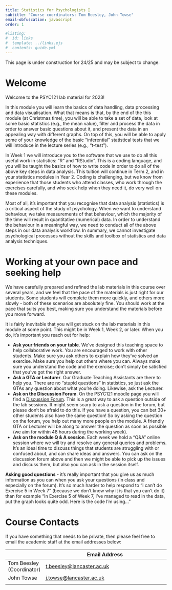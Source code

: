 ```yaml
---
title: Statistics for Psychologists I
subtitle: "Course coordinators: Tom Beesley, John Towse"
email-obfuscation: javascript
order: 1

#listing:
#  id: links
#  template: ../links.ejs
#  contents: guide.yml
---
```


::: {.callout-caution}
This page is under construction for 24/25 and may be subject to change.
:::

# Welcome

Welcome to the PSYC121 lab material for 2023!

In this module you will learn the basics of data handling, data processing and data visualisation. What that means is that, by the end of the this module (at Christmas time), you will be able to take a set of data, look at some basic statistics (e.g., the mean value), filter and process the data in order to answer basic questions about it, and present the data in an appealing way with different graphs. On top of this, you will be able to apply some of your knowledge of the basic "inferential" statistical tests that we will introduce in the lecture series (e.g., "t-test").

In Week 1 we will introduce you to the software that we use to do all this useful work in statistics: "R" and "RStudio". This is a coding language, and you will be taught the basics of how to write code in order to do all of the above key steps in data analysis. This tuition will continue in Term 2, and in your statistics modules in Year 2. Coding is challenging, but we know from experience that those students who attend classes, who work through the exercises carefully, and who seek help when they need it, do very well on these modules.

Most of all, it's important that you recognise that data analysis (statistics) is a critical aspect of the study of psychology. When we want to understand behaviour, we take measurements of that behaviour, which the majority of the time will result in quantitative (numerical) data. In order to understand the behaviour in a meaningful way, we need to conduct all of the above steps in our data analysis workflow. In summary, we cannot investigate psychological processes without the skills and toolbox of statistics and data analysis techniques.

# Working at your own pace and seeking help

We have carefully prepared and refined the lab materials in this course over several years, and we feel that the pace of the materials is just right for our students. Some students will complete them more quickly, and others more slowly - both of these scenarios are absolutely fine. You should work at the pace that suits you best, making sure you understand the materials before you move forward. 

It is fairly inevitable that you will get stuck on the lab materials in this module at some point. This might be in Week 1, Week 2, or later. When you do, it's important you reach out for help:

  - **Ask your friends on your table**. We've designed this teaching space to help collaborative work. You are encouraged to work with other students. Make sure you ask others to explain how they've solved an exercise. Make sure you help out others where you can. Always make sure you understand the code and the exercise; don't simply be satisfied that you've got the right answer.
  - **Ask a GTA or Lecturer**. Our Graduate Teaching Assistants are there to help you. There are no "stupid questions" in statistics, so just ask the GTAs any question about what you're doing. Likewise, ask the Lecturer. 
  - **Ask on the Discussion Forum**. On the PSYC121 moodle page you will find a [Discussion Forum](https://modules.lancaster.ac.uk/mod/forum/view.php?id=2211244). This is a great way to ask a question outside of the lab sessions. It might seem scary to ask a question in the forum, but please don't be afraid to do this. If you have a question, you can bet 30+ other students also have the same question! So by asking the question on the forum, you help out many more people on the module. A friendly GTA or Lecturer will be along to answer the question as soon as possible (we aim for within 48 hours during the working week).
  - **Ask on the module Q & A session**. Each week we hold a "Q&A" online session where we will try and resolve any general queries and problems. It's an ideal time to discuss things that students are struggling with or confused about, and can share ideas and answers. You can ask on the discussion forum above and then we might be able to pick up the issues and discuss them, but also you can ask in the session itself.
  
**Asking good questions** - it's really important that you give us as much information as you can when you ask your questions (in class and especially on the forum). It's so much harder to help respond to "I can't do Exercise 5 in Week 7" (because we don't know why it is that you can't do it) than for example "In Exercise 5 of Week 7, I've managed to read in the data, put the graph looks quite odd. Here is the code I'm using..."

# Course Contacts

If you have something that needs to be private, then please feel free to email the academic staff at the email addresses below:

|             | Email Address                                                  |
|-------------|----------------------------------------------------------------|
| Tom Beesley (Coordinator) | [t.beesley\@lancaster.ac.uk](mailto:t.beesley@lancaster.ac.uk) |
| John Towse  | [j.towse\@lancaster.ac.uk](mailto:j.towse@lancaster.ac.uk)     |
|             |                                                                |
